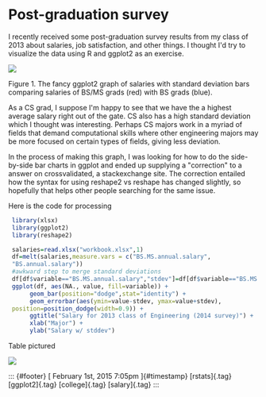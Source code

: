 

Post-graduation survey
======================

I recently received some post-graduation survey results from my class of
2013 about salaries, job satisfaction, and other things. I thought I'd
try to visualize the data using R and ggplot2 as an exercise.

[](http://i.imgur.com/5rVnQHC.png)

![](../../media/109823235838_0.png)

Figure 1. The fancy ggplot2 graph of salaries with standard deviation
bars comparing salaries of BS/MS grads (red) with BS grads (blue).

As a CS grad, I suppose I'm happy to see that we have the a highest
average salary right out of the gate. CS also has a high standard
deviation which I thought was interesting. Perhaps CS majors work in a
myriad of fields that demand computational skills where other
engineering majors may be more focused on certain types of fields,
giving less deviation.

In the process of making this graph, I was looking for how to do the
side-by-side bar charts in ggplot and ended up supplying a "correction"
to a answer on crossvalidated, a stackexchange site. The correction
entailed how the syntax for using reshape2 vs reshape has changed
slightly, so hopefully that helps other people searching for the same
issue.



Here is the code for processing

```R
 library(xlsx)
 library(ggplot2)
 library(reshape2)

 salaries=read.xlsx("workbook.xlsx",1)
 df=melt(salaries,measure.vars = c("BS.MS.annual.salary",
 "BS.annual.salary"))
 #awkward step to merge standard deviations
 df[df$variable=="BS.MS.annual.salary","stdev"]=df[df$variable=="BS.MS.annual.salary","stdev.1"]
 ggplot(df, aes(NA., value, fill=variable)) +
      geom_bar(position="dodge",stat="identity") +
      geom_errorbar(aes(ymin=value-stdev, ymax=value+stdev),
 position=position_dodge(width=0.9)) +
      ggtitle("Salary for 2013 class of Engineering (2014 survey)") +
      xlab("Major") +
      ylab("Salary w/ stddev")
```

Table pictured

![](../../media/109823235838_1.png)

::: {#footer}
[ February 1st, 2015 7:05pm ]{#timestamp} [rstats]{.tag} [ggplot2]{.tag}
[college]{.tag} [salary]{.tag}
:::


